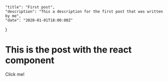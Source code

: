 
	"title": "First post", 
 	"description": "This a description for the first post that was written by me", 
 	"date": "2020-01-01T18:00:00Z"
}


# This is the post with the react component 


<Counter>Click me!</Counter>
